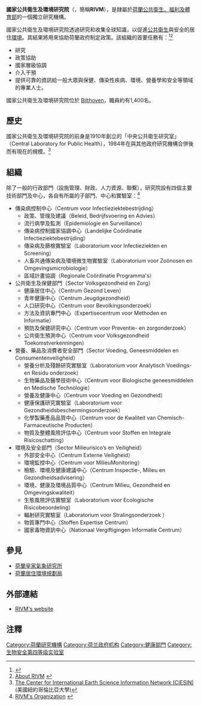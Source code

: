 {{Link style|time=2015-12-13T15:15:36+00:00}}
'''國家公共衛生及環境研究院'''（{{lang-nl|Rijksinstituut voor Volksgezondheid en Milieu}}，簡稱'''RIVM'''），是隸屬於[[荷蘭|荷蘭]][[公共衛生、福利及體育部|公共衛生、福利及體育部]]的一個獨立研究機構。

國家公共衛生及環境研究院透過研究和收集全球知識，以促進[[公共衛生|公共衛生]]與安全的居住[[自然環境|環境]]。其結果將用來協助荷蘭政府制定政策。該組織的首要任務有：<ref>{{Cite web |url=http://www.onderzoekinformatie.nl/en/oi/nod/organisatie/ORG1236213/ |title=Search of the Dutch Research Data Base (NOD) |accessdate=2009-05-20 |archive-date=2009-07-09 |archive-url=https://web.archive.org/web/20090709123204/http://www.onderzoekinformatie.nl/en/oi/nod/organisatie/ORG1236213/ |dead-url=no }}</ref><ref>[http://www.rivm.nl/en/aboutrivm/ About RIVM] {{webarchive|url=https://web.archive.org/web/20070221023446/http://www.rivm.nl/en/aboutrivm/ |date=2007-02-21 }}</ref>

*研究
*政策協助
*國家層級協調
*介入干預
*提供可靠的資訊給一般大眾與保健、傳染性疾病、環境、營養學和安全等領域的專業人士。
國家公共衛生及環境研究院位於 [[:en:Bilthoven|Bilthoven]]，職員約有1,400名。

==歷史==
國家公共衛生及環境研究院的前身是1910年創立的「中央公共衛生研究室」（Central Laboratory for Public Health），1984年在與其他政府研究機構合併後而有現在的規模。<ref>[http://www.ciesin.org/IC/rivm/about.html The Center for International Earth Science Information Network (CIESIN)] {{Wayback|url=http://www.ciesin.org/IC/rivm/about.html |date=20080920143725 }} (美國紐約哥倫比亞大學)</ref>

==組織==
除了一般的行政部門（設施管理、財政、人力資源、聯繫），研究院設有四個主要技術部門及中心，各自有所屬的子部門、中心和實驗室：<ref>[http://www.rivm.nl/en/aboutrivm/organization/ RIVM's Organization] {{webarchive|url=https://web.archive.org/web/20070223035608/http://www.rivm.nl/en/aboutrivm/organization/ |date=2007-02-23 }}</ref>

*傳染病控制中心（Centrum voor Infectieziektebestrijding）
**政策、管理及建議（Beleid, Bedrijfsvoering en Advies）
**流行病學及監測（Epidemiologie en Surveillance）
**傳染病控制國家協調中心（Landelijke Coördinatie Infectieziektebestrijding）
**傳染病及篩檢實驗室（Laboratorium voor Infectieziekten en Screening）
**人畜共通傳染病及環境微生物實驗室（Laboratorium voor Zoönosen en Omgevingsmicrobiologie）
**區域計畫協調（Regionale Coördinatie Programma's）
*公共衛生及保健部門（Sector Volksgezondheid en Zorg）
**健康居住中心（Centrum Gezond Leven）
**青年健康中心（Centrum Jeugdgezondheid）
**人口研究中心（Centrum voor Bevolkingsonderzoek）
**方法及資訊專門中心（Expertisecentrum voor Methoden en Informatie）
**預防及保健研究中心（Centrum voor Preventie- en zorgonderzoek）
**公共衛生預測中心（Centrum voor Volksgezondheid Toekomstverkenningen）
*營養、藥品及消費者安全部門（Sector Voeding, Geneesmiddelen en Consumentenveiligheid）
**營養分析及殘餘研究實驗室（Laboratorium voor Analytisch Voedings- en Residu onderzoek）
**生物藥品及醫學技術中心（Centrum voor Biologische geneesmiddelen en Medische Technologie）
**營養及健康中心（Centrum voor Voeding en Gezondheid）
**健康保護研究實驗室（Laboratorium voor Gezondheidsbeschermingsonderzoek）
**化學製藥產品品質中心（Centrum voor de Kwaliteit van Chemisch-Farmaceutische Producten）
**物質及整體風險評估中心（Centrum voor Stoffen en Integrale Risicoschatting）
*環境及安全部門（Sector Milieurisico’s en Veiligheid）
**外部安全中心（Centrum Externe Veiligheid）
**環境監控中心（Centrum voor MilieuMonitoring）
**檢驗、環境及健康建議中心（Centrum Inspectie-, Milieu en Gezondheidsadvisering）
**環境、健康及環境品質中心（Centrum Milieu, Gezondheid en Omgevingskwaliteit）
**生態風險評估實驗室（Laboratorium voor Ecologische Risicobeoordeling）
**輻射研究實驗室（Laboratorium voor Stralingsonderzoek ）
**物質專門中心（Stoffen Expertise Centrum）
**國家毒物資訊中心（Nationaal Vergiftigingen Informatie Centrum）

==參見==
*[[荷蘭皇家氣象研究所|荷蘭皇家氣象研究所]]
*[[荷蘭居住環境規劃局|荷蘭居住環境規劃局]]

==外部連結==
*[http://www.rivm.nl/en/ RIVM's website] {{Wayback|url=http://www.rivm.nl/en/ |date=20090420151733 }}

==注釋==
{{reflist}}

[[Category:荷蘭研究機構|Category:荷蘭研究機構]]
[[Category:荷兰政府机构|Category:荷兰政府机构]]
[[Category:健康部門|Category:健康部門]]
[[Category:生物安全第四等级实验室|Category:生物安全第四等级实验室]]